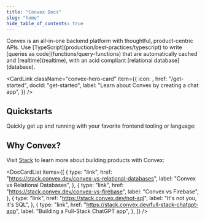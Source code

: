 ```yaml
---
title: "Convex Docs"
slug: "home"
hide_table_of_contents: true
---
```



<span className="convex-hero">
  Convex is an all-in-one backend platform with thoughtful, product-centric
  APIs.
</span>
<span className="convex-hero">
  Use [TypeScript](production/best-practices/typescript) to write [queries as
  code](functions/query-functions) that are automatically cached and
  [realtime](realtime), with an acid compliant [relational database](database).
</span>

<CardLink
  className="convex-hero-card"
  item={{
    icon: <TutorialGraphic height={40} />,
    href: "/get-started",
    docId: "get-started",
    label: "Learn about Convex by creating a chat app",
  }}
/>

## Quickstarts

Quickly get up and running with your favorite frontend tooling or language:

<QuickstartsList />

## Why Convex?

Visit [Stack](https://stack.convex.dev/) to learn more about building products
with Convex:

<DocCardList
  items={[
    {
      type: "link",
      href: "https://stack.convex.dev/convex-vs-relational-databases",
      label: "Convex vs Relational Databases",
    },
    {
      type: "link",
      href: "https://stack.convex.dev/convex-vs-firebase",
      label: "Convex vs Firebase",
    },
    {
      type: "link",
      href: "https://stack.convex.dev/not-sql",
      label: "It's not you, it's SQL",
    },
    {
      type: "link",
      href: "https://stack.convex.dev/full-stack-chatgpt-app",
      label: "Building a Full-Stack ChatGPT app",
    },
  ]}
/>
